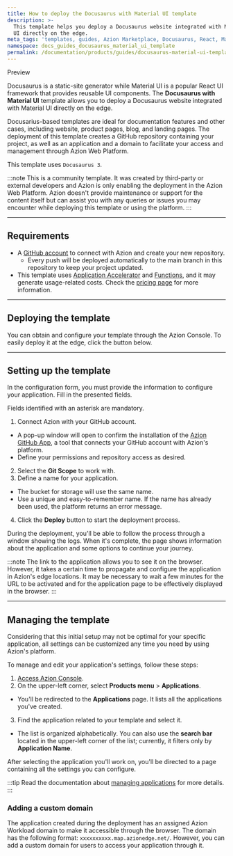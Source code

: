 ```yaml
---
title: How to deploy the Docusaurus with Material UI template
description: >-
  This template helps you deploy a Docusaurus website integrated with Material
  UI directly on the edge.
meta_tags: 'templates, guides, Azion Marketplace, Docusaurus, React, Material UI'
namespace: docs_guides_docusaurus_material_ui_template
permalink: /documentation/products/guides/docusaurus-material-ui-template/
---
```



<Tag severity="info" client:only="vue">
Preview
</Tag>

Docusaurus is a static-site generator while Material UI is a popular React UI framework that provides reusable UI components. The **Docusaurus with Material UI** template allows you to deploy a Docusaurus website integrated with Material UI directly on the edge.

Docusarius-based templates are ideal for documentation features and other cases, including website, product pages, blog, and landing pages. The deployment of this template creates a GitHub repository containing your project, as well as an application and a domain to facilitate your access and management through Azion Web Platform.

This template uses `Docusaurus 3`.

:::note
This is a community template. It was created by third-party or external developers and Azion is only enabling the deployment in the Azion Web Platform. Azion doesn't provide maintenance or support for the content itself but can assist you with any queries or issues you may encounter while deploying this template or using the platform.
:::

---

## Requirements

- A [GitHub account](https://github.com/signup) to connect with Azion and create your new repository.
  - Every push will be deployed automatically to the main branch in this repository to keep your project updated.
- This template uses [Application Accelerator](/en/documentation/products/build/applications/application-accelerator/) and [Functions](/en/documentation/products/build/applications/functions/), and it may generate usage-related costs. Check the [pricing page](https://www.azion.com/en/pricing/) for more information.

---

## Deploying the template

You can obtain and configure your template through the Azion Console. To easily deploy it at the edge, click the button below.

<LinkButton
    label="Deploy"
    link="https://console.azion.com/create/docusaurus/docusaurus-material-ui"
    icon="ai ai-azion"
    icon-pos="left"
  />

---

## Setting up the template

In the configuration form, you must provide the information to configure your application. Fill in the presented fields. 

Fields identified with an asterisk are mandatory.

1. Connect Azion with your GitHub account.
- A pop-up window will open to confirm the installation of the [Azion GitHub App](/en/documentation/products/guides/azion-github-app/), a tool that connects your GitHub account with Azion's platform.
- Define your permissions and repository access as desired.
2. Select the **Git Scope** to work with.
3. Define a name for your application.
- The bucket for storage will use the same name.
- Use a unique and easy-to-remember name. If the name has already been used, the platform returns an error message.
4. Click the **Deploy** button to start the deployment process.

During the deployment, you'll be able to follow the process through a window showing the logs. When it's complete, the page shows information about the application and some options to continue your journey.

:::note
The link to the application allows you to see it on the browser. However, it takes a certain time to propagate and configure the application in Azion's edge locations. It may be necessary to wait a few minutes for the URL to be activated and for the application page to be effectively displayed in the browser.
:::

---

## Managing the template

Considering that this initial setup may not be optimal for your specific application, all settings can be customized any time you need by using Azion's platform.

To manage and edit your application's settings, follow these steps:

1. [Access Azion Console](https://console.azion.com).
2. On the upper-left corner, select **Products menu** > **Applications**.
- You'll be redirected to the **Applications** page. It lists all the applications you've created.
3. Find the application related to your template and select it.
- The list is organized alphabetically. You can also use the **search bar** located in the upper-left corner of the list; currently, it filters only by **Application Name**.

After selecting the application you'll work on, you'll be directed to a page containing all the settings you can configure.

:::tip
Read the documentation about [managing applications](/en/documentation/products/build/applications/first-steps/) for more details.
:::

### Adding a custom domain

The application created during the deployment has an assigned Azion Workload domain to make it accessible through the browser. The domain has the following format: `xxxxxxxxxx.map.azionedge.net/`. However, you can add a custom domain for users to access your application through it.


<LinkButton link="/en/documentation/products/guides/configure-a-domain/" label="Go to configuring a domain guide" severity="secondary" /> 
